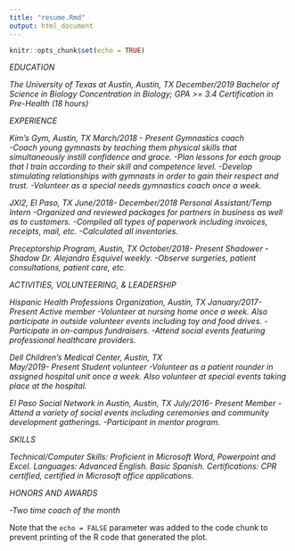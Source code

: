 ```yaml
---
title: "resume.Rmd"
output: html_document
---
```


```r
knitr::opts_chunk$set(echo = TRUE)
```

*EDUCATION*
	
*The University of Texas at Austin, Austin, TX      			          			 December/2019*
*Bachelor of Science in Biology*
*Concentration in Biology; GPA >= 3.4*
*Certification in Pre-Health (18 hours)*

*EXPERIENCE*

*Kim's Gym, Austin, TX  				     	                  			      March/2018 - Present*
*Gymnastics coach*											
*-Coach young gymnasts by teaching them physical skills that simultaneously instill confidence and grace. *
*-Plan lessons for each group that I train according to their skill and competence level.*
*-Develop stimulating relationships with gymnasts in order to gain their respect and trust.*
*-Volunteer as a special needs gymnastics coach once a week.*

*JXI2, El Paso, TX									        	                  June/2018- December/2018*
*Personal Assistant/Temp Intern*
*-Organized and reviewed packages for partners in business as well as to customers.*
*-Compiled all types of paperwork including invoices, receipts, mail, etc.*
*-Calculated all inventories.*

*Preceptorship Program, Austin, TX							                   October/2018- Present*
*Shadower*
*-Shadow Dr. Alejandro Esquivel weekly.*
*-Observe surgeries, patient consultations, patient care, etc. *

*ACTIVITIES, VOLUNTEERING, & LEADERSHIP*

*Hispanic Health Professions Organization, Austin, TX								January/2017- Present*
*Active member*
*-Volunteer at nursing home once a week. Also participate in outside volunteer events including toy and food drives.*
*-Participate in on-campus fundraisers.*
*-Attend social events featuring professional healthcare providers.*

*Dell Children’s Medical Center, Austin, TX*				        
*May/2019- Present*
*Student volunteer*
*-Volunteer as a patient rounder in assigned hospital unit once a week. Also volunteer at special events taking place at the hospital.* 

*El Paso Social Network in Austin, Austin, TX								           July/2016- Present*
*Member*
*-Attend a variety of social events including ceremonies and community development gatherings.*
*-Participant in mentor program.*

*SKILLS*

*Technical/Computer Skills:  Proficient in Microsoft Word, Powerpoint and Excel.* 
*Languages: Advanced English. Basic Spanish.*
*Certifications: CPR certified, certified in Microsoft office applications.*

*HONORS AND AWARDS*

*-Two time coach of the month*



Note that the `echo = FALSE` parameter was added to the code chunk to prevent printing of the R code that generated the plot.
